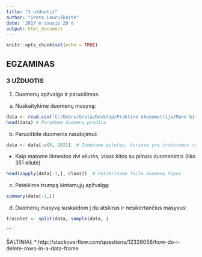 ---
title: "3 užduotis"
author: "Greta Lauruškaitė"
date: '2017 m sausio 20 d '
output: html_document
---

```{r setup, include=FALSE}
knitr::opts_chunk$set(echo = TRUE)
```

## EGZAMINAS
### 3 UŽDUOTIS

1. Duomenų apžvalga ir paruošimas.
 
 (a) Nuskaitykime duomenų masyvą:

```{r}
data <- read.csv("C:/Users/Greta/Desktop/Praktine ekonometrija/Mano GitHub/econometrics1/Egzaminas/data.csv", header = TRUE, stringsAsFactors = FALSE)
head(data) # Parodome duomenų pradžią
```

 (b) Paruoškite duomenis naudojimui:

```{r}
data <- data[-c(6, 202)]  # Išmetame eilutes, kuriose yra trūkstamos reikšmės "MISSING"
```
* Kaip matome išmestos dvi eilutės, visos kitos su pilnais duomenimis (liko 351 eilutė)

```{r}
head(sapply(data[-1,], class))  # Patikriname failo duomenų tipus
```

 (c) Pateikime trumpą kintamųjų apžvalgą:
 
```{r}
summary(data[-1,])
```

 (d) Duomenų masyvą suskaidom į du atskirus ir nesikertančius masyvus:
 
```{r}
trainSet <- split(data, sample(data, )
```

```

ŠALTINIAI: 
* http://stackoverflow.com/questions/12328056/how-do-i-delete-rows-in-a-data-frame

